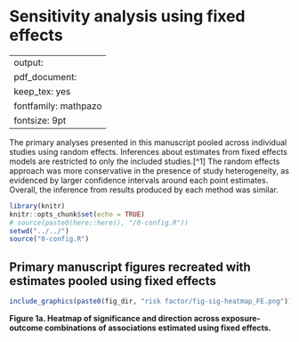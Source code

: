 # Sensitivity analysis using fixed effects {#fixed-effects}

---
output:
  pdf_document:
    keep_tex: yes
fontfamily: mathpazo
fontsize: 9pt
---

\raggedright

The primary analyses presented in this manuscript pooled across individual studies using random effects. Inferences about estimates from fixed effects models are restricted to only the included studies.[^1] The random effects approach was more conservative in the presence of study heterogeneity, as evidenced by larger confidence intervals around each point estimates. Overall, the inference from results produced by each method was similar. 

```r
library(knitr)
knitr::opts_chunk$set(echo = TRUE)
# source(paste0(here::here(), "/0-config.R"))
setwd("../../")
source("0-config.R")
```

## Primary manuscript figures recreated with estimates pooled using fixed effects

```r
include_graphics(paste0(fig_dir, "risk factor/fig-sig-heatmap_FE.png"))
```
**Figure 1a.  Heatmap of significance and direction across exposure-outcome combinations of associations estimated using fixed effects. ** 

